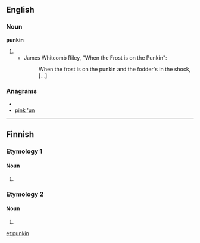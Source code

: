 ==English==

===Noun===
'''punkin'''

# {{eye dialect of|pumpkin}}
#* James Whitcomb Riley, "When the Frost is on the Punkin":
#*: When the frost is on the punkin and the fodder's in the shock, [...]

===Anagrams===
* {{alphagram|iknnpu}}
* [[pink 'un#English|pink 'un]]

----

==Finnish==

===Etymology 1===

====Noun====
{{infl|fi|noun form}}

# {{fi-form of|type=noun|case=genitive|pl=singular|punkki}}

===Etymology 2===

====Noun====
{{infl|fi|noun form}}

# {{fi-form of|type=noun|case=instructive|pl=plural|punkka}}

[[et:punkin]]